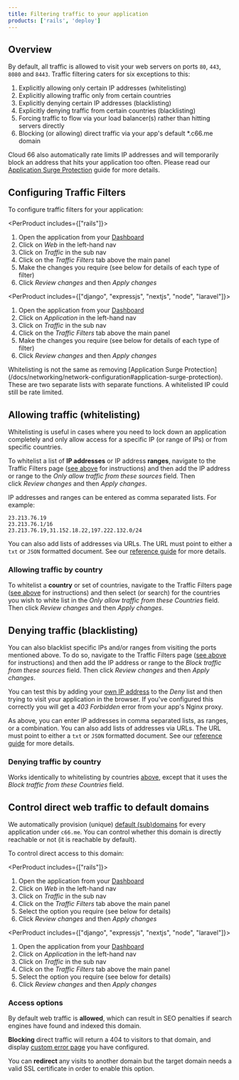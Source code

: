 ```yaml
---
title: Filtering traffic to your application
products: ['rails', 'deploy']
---
```


## Overview

By default, all traffic is allowed to visit your web servers on ports `80`, `443`, `8080` and `8443`. Traffic filtering caters for six exceptions to this:

1. Explicitly allowing only certain IP addresses (whitelisting)
2. Explicitly allowing traffic only from certain countries
3. Explicitly denying certain IP addresses (blacklisting)
4. Explicitly denying traffic from certain countries (blacklisting)
5. Forcing traffic to flow via your load balancer(s) rather than hitting servers directly
6. Blocking (or allowing) direct traffic via your app's default *.c66.me domain

Cloud 66 also automatically rate limits IP addresses and will temporarily block an address that hits your application too often. Please read our [Application Surge Protection](/docs/networking/network-configuration#application-surge-protection) guide for more details.

## Configuring Traffic Filters

To configure traffic filters for your application:

<PerProduct includes={["rails"]}>
1. Open the application from your [Dashboard](https://app.cloud66.com/dashboard)
2. Click on *Web* in the left-hand nav
3. Click on *Traffic* in the sub nav
4. Click on the *Traffic Filters* tab above the main panel
5. Make the changes you require (see below for details of each type of filter)
6. Click *Review changes* and then *Apply changes*
</PerProduct>

<PerProduct includes={["django", "expressjs", "nextjs", "node", "laravel"]}>
1. Open the application from your [Dashboard](https://app.cloud66.com/dashboard)
2. Click on *Application* in the left-hand nav
3. Click on *Traffic* in the sub nav
4. Click on the *Traffic Filters* tab above the main panel
5. Make the changes you require (see below for details of each type of filter)
6. Click *Review changes* and then *Apply changes*
</PerProduct>

<Callout type="info" title="Whitelisting vs Surge Protection">
Whitelisting is not the same as removing [Application Surge Protection](/docs/networking/network-configuration#application-surge-protection). These are two separate lists with separate functions. A whitelisted IP could still be rate limited.
</Callout>

## Allowing traffic (whitelisting)

Whitelisting is useful in cases where you need to lock down an application completely and only allow access for a specific IP (or range of IPs) or from specific countries. 

To whitelist a list of **IP addresses** or IP address **ranges**, navigate to the Traffic Filters page ([see above](#configuring-traffic-filters) for instructions) and then add the IP address or range to the *Only allow traffic from these sources* field. Then click *Review changes* and then *Apply changes*.

IP addresses and ranges can be entered as comma separated lists. For example:

```shell
23.213.76.19
23.213.76.1/16
23.213.76.19,31.152.18.22,197.222.132.0/24
```

You can also add lists of addresses via URLs. The URL must point to either a `txt` or `JSON` formatted document. See our [reference guide](/docs/networking/network-configuration#traffic-filters) for more details. 

### Allowing traffic by country

To whitelist a **country** or set of countries, navigate to the Traffic Filters page ([see above](#configuring-traffic-filters) for instructions) and then select (or search) for the countries you wish to white list in the *Only allow traffic from these Countries* field. Then click *Review changes* and then *Apply changes*.

## Denying traffic (blacklisting)

You can also blacklist specific IPs and/or ranges from visiting the ports mentioned above. To do so, navigate to the Traffic Filters page ([see above](#configuring-traffic-filters) for instructions) and then add the IP address or range to the *Block traffic from these sources* field. Then click *Review changes* and then *Apply changes*.

You can test this by adding your [own IP address](https://whatsmyip.com/) to the *Deny* list and then trying to visit your application in the browser. If you've configured this correctly you will get a *403 Forbidden* error from your app's Nginx proxy. 

As above, you can enter IP addresses in comma separated lists, as ranges, or a combination. You can also add lists of addresses via URLs. The URL must point to either a `txt` or `JSON` formatted document. See our [reference guide](/docs/networking/network-configuration#traffic-filters) for more details. 

### Denying traffic by country

Works identically to whitelisting by countries [above](#whitelisting-by-country), except that it uses the *Block traffic from these Countries* field.

## Control direct web traffic to default domains

We automatically provision (unique) [default (sub)domains](/docs/networking/configure-dns#cloud-66-hostnames) for every application under `c66.me`. You can control whether this domain is directly reachable or not (it is reachable by default).

To control direct access to this domain: 

<PerProduct includes={["rails"]}>
1. Open the application from your [Dashboard](https://app.cloud66.com/dashboard)
2. Click on *Web* in the left-hand nav
3. Click on *Traffic* in the sub nav
4. Click on the *Traffic Filters* tab above the main panel
5. Select the option you require (see below for details)
6. Click *Review changes* and then *Apply changes*
</PerProduct>

<PerProduct includes={["django", "expressjs", "nextjs", "node", "laravel"]}>
1. Open the application from your [Dashboard](https://app.cloud66.com/dashboard)
2. Click on *Application* in the left-hand nav
3. Click on *Traffic* in the sub nav
4. Click on the *Traffic Filters* tab above the main panel
5. Select the option you require (see below for details)
6. Click *Review changes* and then *Apply changes*
</PerProduct>

### Access options

By default web traffic is **allowed**, which can result in SEO penalties if search engines have found and indexed this domain.

**Blocking** direct traffic will return a 404 to visitors to that domain, and display [custom error page](/docs/servers/nginx#customizing-nginx-configurations) you have configured. 

You can **redirect** any visits to another domain but the target domain needs a valid SSL certificate in order to enable this option.




